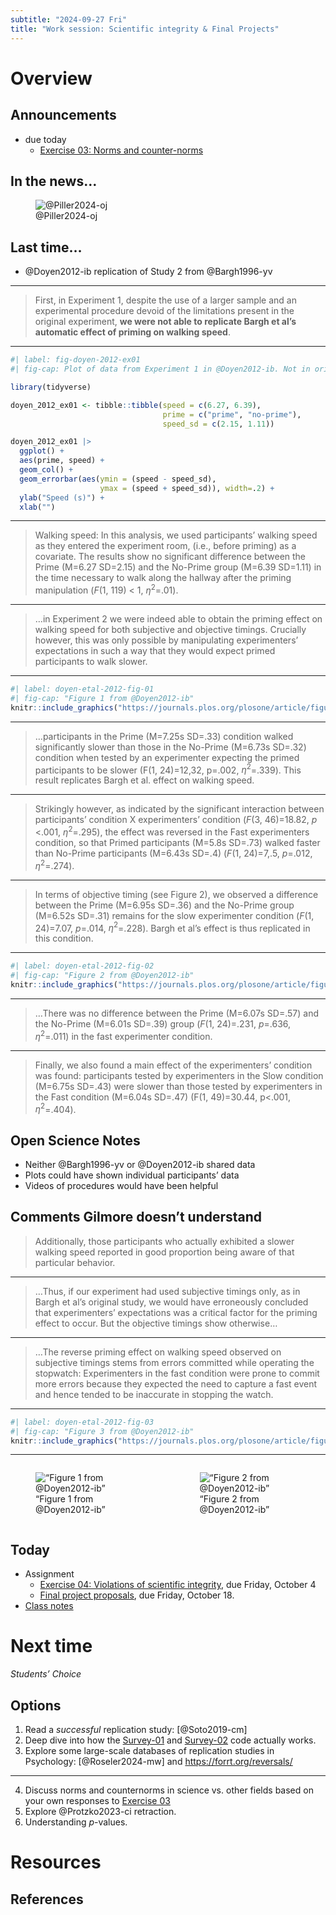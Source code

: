 ```yaml
---
subtitle: "2024-09-27 Fri"
title: "Work session: Scientific integrity & Final Projects"
---
```


<!-- # Prelude -->

<!-- --- -->

<!-- {{< video https://www.youtube.com/watch?v=nlaoR5m4L80 width="100%" height="70%">}} -->

<!-- @tomtscotland2008-bo -->

# Overview

## Announcements

- [due today]{.orange_due}
    - [Exercise 03: Norms and counter-norms](../exercises/ex03-norms-counternorms.qmd)

## In the news...

![@Piller2024-oj](../include/img/retraction-watch-2024-09-27.png)

## Last time...

- @Doyen2012-ib replication of Study 2 from @Bargh1996-yv

---

> First, in Experiment 1, despite the use of a larger sample and an experimental procedure devoid of the limitations present in the original experiment, **we were not able to replicate Bargh et al's automatic effect of priming on walking speed**. 

---

```r
#| label: fig-doyen-2012-ex01
#| fig-cap: Plot of data from Experiment 1 in @Doyen2012-ib. Not in original paper.

library(tidyverse)

doyen_2012_ex01 <- tibble::tibble(speed = c(6.27, 6.39), 
                                  prime = c("prime", "no-prime"), 
                                  speed_sd = c(2.15, 1.11))

doyen_2012_ex01 |>
  ggplot() +
  aes(prime, speed) +
  geom_col() +
  geom_errorbar(aes(ymin = (speed - speed_sd), 
                    ymax = (speed + speed_sd)), width=.2) +
  ylab("Speed (s)") +
  xlab("")
```

---

> Walking speed: In this analysis, we used participants' walking speed as they entered the experiment room, (i.e., before priming) as a covariate. The results show no significant difference between the Prime (M=6.27 SD=2.15) and the No-Prime group (M=6.39 SD=1.11) in the time necessary to walk along the hallway after the priming manipulation (*F*(1, 119) < 1, $\eta^2$=.01).

---

> ...in Experiment 2 we were indeed able to obtain the priming effect on walking speed for both subjective and objective timings. Crucially however, this was only possible by manipulating experimenters' expectations in such a way that they would expect primed participants to walk slower. 

---

```r
#| label: doyen-etal-2012-fig-01
#| fig-cap: "Figure 1 from @Doyen2012-ib"
knitr::include_graphics("https://journals.plos.org/plosone/article/figure/image?size=large&id=10.1371/journal.pone.0029081.g001")
```

---

>...participants in the Prime (M=7.25s SD=.33) condition walked significantly slower than those in the No-Prime (M=6.73s SD=.32) condition when tested by an experimenter expecting the primed participants to be slower (F(1, 24)=12,32, p=.002, $\eta^2$=.339). This result replicates Bargh et al. effect on walking speed. 

---

>Strikingly however, as indicated by the significant interaction between participants' condition X experimenters' condition (*F*(3, 46)=18.82, *p* <.001, $\eta^2$=.295), the effect was reversed in the Fast experimenters condition, so that Primed participants (M=5.8s SD=.73) walked faster than No-Prime participants (M=6.43s SD=.4) (*F*(1, 24)=7,.5, *p*=.012, $\eta^2$=.274).

---


>In terms of objective timing (see Figure 2), we observed a difference between the Prime (M=6.95s SD=.36) and the No-Prime group (M=6.52s SD=.31) remains for the slow experimenter condition (*F*(1, 24)=7.07, *p*=.014, $\eta^2$=.228). Bargh et al's effect is thus replicated in this condition.

---

```r
#| label: doyen-etal-2012-fig-02
#| fig-cap: "Figure 2 from @Doyen2012-ib"
knitr::include_graphics("https://journals.plos.org/plosone/article/figure/image?size=large&id=10.1371/journal.pone.0029081.g002")
```

---

>...There was no difference between the Prime (M=6.07s SD=.57) and the No-Prime (M=6.01s SD=.39) group (*F*(1, 24)=.231, *p*=.636, $\eta^2$=.011) in the fast experimenter condition. 

---

>Finally, we also found a main effect of the experimenters' condition was found: participants tested by experimenters in the Slow condition (M=6.75s SD=.43) were slower than those tested by experimenters in the Fast condition (M=6.04s SD=.47) (F(1, 49)=30.44, p<.001, $\eta^2$=.404).

## Open Science Notes

- Neither @Bargh1996-yv or @Doyen2012-ib shared data
- Plots could have shown individual participants' data
- Videos of procedures would have been helpful

## Comments Gilmore doesn't understand

>Additionally, those participants who actually exhibited a slower walking speed reported in good proportion being aware of that particular behavior.

---

>...Thus, if our experiment had used subjective timings only, as in Bargh et al's original study, we would have erroneously concluded that experimenters' expectations was a critical factor for the priming effect to occur. But the objective timings show otherwise...

---

>...The reverse priming effect on walking speed observed on subjective timings stems from errors committed while operating the stopwatch: Experimenters in the fast condition were prone to commit more errors because they expected the need to capture a fast event and hence tended to be inaccurate in stopping the watch.

---

```r
#| label: doyen-etal-2012-fig-03
#| fig-cap: "Figure 3 from @Doyen2012-ib"
knitr::include_graphics("https://journals.plos.org/plosone/article/figure/image?size=large&id=10.1371/journal.pone.0029081.g003")
```

---

:::: {.columns}
::: {.column width="50%"}
!["Figure 1 from @Doyen2012-ib"](https://journals.plos.org/plosone/article/figure/image?size=large&id=10.1371/journal.pone.0029081.g001)
:::
::: {.column width="50%"}
!["Figure 2 from @Doyen2012-ib"](https://journals.plos.org/plosone/article/figure/image?size=large&id=10.1371/journal.pone.0029081.g002)
:::
::::

## Today

- [Assignment]{.green_assigned}
    - [Exercise 04: Violations of scientific integrity](../exercises/ex04-scientific-integrity.qmd), [due Friday, October 4]{.orange_due}
    - [Final project proposals](../exercises/final-project.qmd), [due Friday, October 18]{.orange_due}.
- [Class notes](wk05-2024-09-27-work-integrity.qmd)

# Next time

*Students' Choice*

## Options

1. Read a *successful* replication study: [@Soto2019-cm]
2. Deep dive into how the [Survey-01](../surveys/survey-01.qmd) and [Survey-02](../surveys/survey-02.qmd) code actually works.
3. Explore some large-scale databases of replication studies in Psychology: [@Roseler2024-mw] and <https://forrt.org/reversals/>

---

4. Discuss norms and counternorms in science vs. other fields based on your own responses to [Exercise 03](../exercises/ex03-norms-counternorms.qmd)
5. Explore @Protzko2023-ci retraction.
6. Understanding *p*-values.

# Resources

## References
